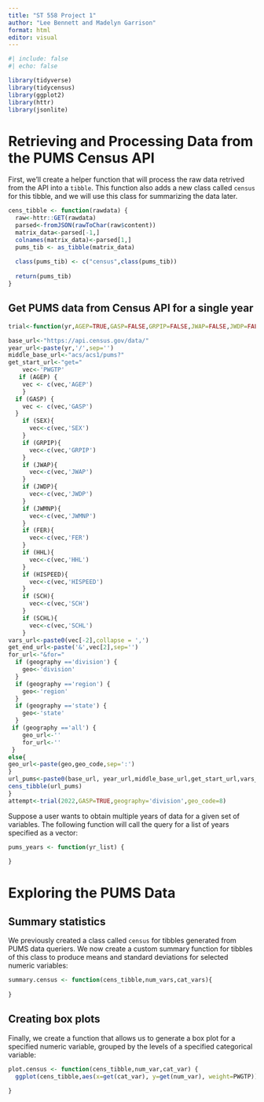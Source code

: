 ```yaml
---
title: "ST 558 Project 1"
author: "Lee Bennett and Madelyn Garrison"
format: html
editor: visual
---
```


```r
#| include: false
#| echo: false

library(tidyverse)
library(tidycensus)
library(ggplot2)
library(httr)
library(jsonlite)
```

# Retrieving and Processing Data from the PUMS Census API

First, we'll create a helper function that will process the raw data retrived from the API into a `tibble`. This function also adds a new class called `census` for this tibble, and we will use this class for summarizing the data later.

```r

cens_tibble <- function(rawdata) {
  raw<-httr::GET(rawdata)
  parsed<-fromJSON(rawToChar(raw$content))
  matrix_data<-parsed[-1,]
  colnames(matrix_data)<-parsed[1,]
  pums_tib <- as_tibble(matrix_data)
  
  class(pums_tib) <- c("census",class(pums_tib))
  
  return(pums_tib)
}
```


## Get PUMS data from Census API for a single year

```r

trial<-function(yr,AGEP=TRUE,GASP=FALSE,GRPIP=FALSE,JWAP=FALSE,JWDP=FALSE,JWMNP=FALSE,FER=FALSE,HHL=FALSE,HISPEED=FALSE,SCH=FALSE,SCHL=FALSE,SEX=TRUE,geography='state',geo_code=06){

base_url<-"https://api.census.gov/data/"
year_url<-paste(yr,'/',sep='')
middle_base_url<-"acs/acs1/pums?"
get_start_url<-"get="
    vec<-'PWGTP'
   if (AGEP) {
    vec <- c(vec,'AGEP')
    }
  if (GASP) {
    vec <- c(vec,'GASP')
  }
    if (SEX){
      vec<-c(vec,'SEX')
    }
    if (GRPIP){
      vec<-c(vec,'GRPIP')
    }
    if (JWAP){
      vec<-c(vec,'JWAP')
    }
    if (JWDP){
      vec<-c(vec,'JWDP')
    }
    if (JWMNP){
      vec<-c(vec,'JWMNP')
    }
    if (FER){
      vec<-c(vec,'FER')
    }
    if (HHL){
      vec<-c(vec,'HHL')
    }
    if (HISPEED){
      vec<-c(vec,'HISPEED')
    }
    if (SCH){
      vec<-c(vec,'SCH')
    }
    if (SCHL){
      vec<-c(vec,'SCHL')
    }
vars_url<-paste0(vec[-2],collapse = ',')
get_end_url<-paste('&',vec[2],sep='')
for_url<-"&for="
  if (geography =='division') {
    geo<-'division'
  }
  if (geography =='region') {
    geo<-'region'
  }
  if (geography =='state') {
    geo<-'state'
  }
 if (geography =='all') {
    geo_url<-''
    for_url<-''
 }
else{
geo_url<-paste(geo,geo_code,sep=':')
}
url_pums<-paste0(base_url, year_url,middle_base_url,get_start_url,vars_url,get_end_url,for_url,geo_url)
cens_tibble(url_pums)
}
attempt<-trial(2022,GASP=TRUE,geography='division',geo_code=8)

```

Suppose a user wants to obtain multiple years of data for a given set of variables. The following function will call the query for a list of years specified as a vector:

```r

pums_years <- function(yr_list) {

}
```

# Exploring the PUMS Data

## Summary statistics

We previously created a class called `census` for tibbles generated from PUMS data queriers. We now create a custom summary function for tibbles of this class to produce means and standard deviations for selected numeric variables:

```r
summary.census <- function(cens_tibble,num_vars,cat_vars){
  
}
```


## Creating box plots

Finally, we create a function that allows us to generate a box plot for a specified numeric variable, grouped by the levels of a specified categorical variable:

```r
plot.census <- function(cens_tibble,num_var,cat_var) {
  ggplot(cens_tibble,aes(x=get(cat_var), y=get(num_var), weight=PWGTP)) + geom_boxplot()

}
```

